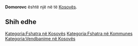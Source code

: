 {{Fshat në 
 | Emri                = Domorovc
 | EmriAlt                = 
 | NAME_SHORT_FORM=      
 | NAME_GENERIC=      
 | NAME_SORT_NAME_RO=      DOMOROVC
 | FULL_NAME_RO = Domorovc
 | FULL_NAME_ND_RO=Domorovc
 | SORT_NAME_RG=DOMOROVC
 | FULL_NAME_RG=Domorovc
 | FULL_NAME_ND_RG=Domorovc
 | SRP_NAME_SHORT_FORM=      
 | SRP_NAME_GENERIC=      
 | SRP_NAME_SORT_NAME_RO=      
 | SRP_FULL_NAME_RO = 
 | SRP_FULL_NAME_ND_RO=
 | SRP_SORT_NAME_RG=
 | SRP_FULL_NAME_RG=
 | SRP_FULL_NAME_ND_RG=
 | Emri (Rasa dhanore) = 
 | Figura              = 
 | Shteti              = Kosovo
 | Komuna              = 
 | Kodi postar         = 
 | Sipërfaqja          = 

 | Popullsia           = 

 | Regj. i popullsisë  = 
 | Dend. e popullsisë  = 
 | Faqja zyrtare       = 
 <!--- Koordinatat ----> 
 | Gjerësia            = 42.519722
 | Gjatësia            = 21.645278
 | Lartësia            = 
}}
'''Domorovc''' është një [[]] në [[]] të [[Kosovës]].

<!-- == Gjeografia == -->
<!-- == Historia == -->
<!-- == Demografia == -->
== Shih edhe ==
{{Komuna }}
{{Kosovo-Administrata-Cung}}

[[Kategoria:Fshatra në Kosovës]]
[[Kategoria:Fshatra në Kommunes ]]
[[Kategoria:Vendbanime në Kosovës]]